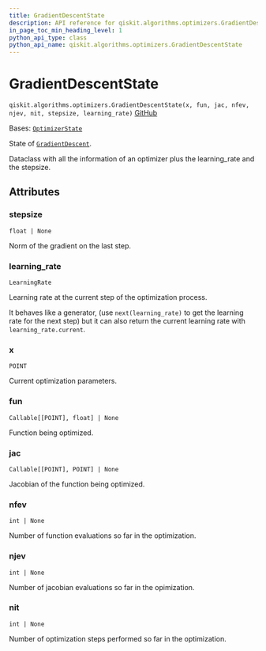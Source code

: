 ```yaml
---
title: GradientDescentState
description: API reference for qiskit.algorithms.optimizers.GradientDescentState
in_page_toc_min_heading_level: 1
python_api_type: class
python_api_name: qiskit.algorithms.optimizers.GradientDescentState
---
```


# GradientDescentState

<span id="qiskit.algorithms.optimizers.GradientDescentState" />

`qiskit.algorithms.optimizers.GradientDescentState(x, fun, jac, nfev, njev, nit, stepsize, learning_rate)` [GitHub](https://github.com/qiskit/qiskit/tree/stable/0.45/qiskit/algorithms/optimizers/gradient_descent.py "view source code")

Bases: [`OptimizerState`](qiskit.algorithms.optimizers.OptimizerState "qiskit.algorithms.optimizers.steppable_optimizer.OptimizerState")

State of [`GradientDescent`](qiskit.algorithms.optimizers.GradientDescent "qiskit.algorithms.optimizers.GradientDescent").

Dataclass with all the information of an optimizer plus the learning\_rate and the stepsize.

## Attributes

<span id="qiskit.algorithms.optimizers.GradientDescentState.stepsize" />

### stepsize

`float | None`

Norm of the gradient on the last step.

<span id="qiskit.algorithms.optimizers.GradientDescentState.learning_rate" />

### learning\_rate

`LearningRate`

Learning rate at the current step of the optimization process.

It behaves like a generator, (use `next(learning_rate)` to get the learning rate for the next step) but it can also return the current learning rate with `learning_rate.current`.

<span id="qiskit.algorithms.optimizers.GradientDescentState.x" />

### x

`POINT`

Current optimization parameters.

<span id="qiskit.algorithms.optimizers.GradientDescentState.fun" />

### fun

`Callable[[POINT], float] | None`

Function being optimized.

<span id="qiskit.algorithms.optimizers.GradientDescentState.jac" />

### jac

`Callable[[POINT], POINT] | None`

Jacobian of the function being optimized.

<span id="qiskit.algorithms.optimizers.GradientDescentState.nfev" />

### nfev

`int | None`

Number of function evaluations so far in the optimization.

<span id="qiskit.algorithms.optimizers.GradientDescentState.njev" />

### njev

`int | None`

Number of jacobian evaluations so far in the opimization.

<span id="qiskit.algorithms.optimizers.GradientDescentState.nit" />

### nit

`int | None`

Number of optimization steps performed so far in the optimization.


